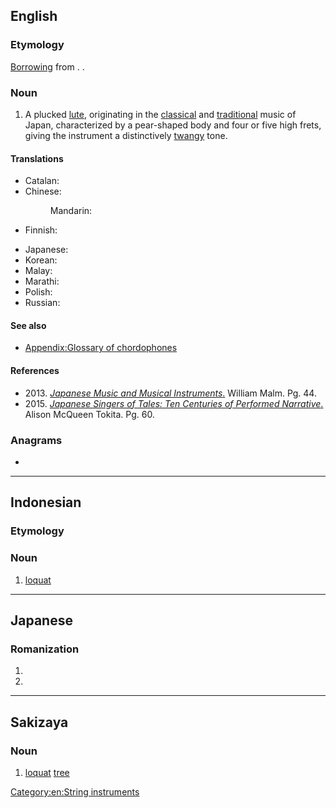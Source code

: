 ==English==
{{wp|Biwa}}

===Etymology===
[[Appendix:Glossary#loanword|Borrowing]] from {{bor|en|ja|琵琶|tr=biwa}}. {{doublet|en|bipa|pipa}}.

===Noun===
{{en-noun|s|biwa}}

# A plucked [[lute]], originating in the [[classical]] and [[traditional]] music of Japan, characterized by a pear-shaped body and four or five high frets, giving the instrument a distinctively [[twang]]y tone.

====Translations====
{{trans-top|lute}}
* Catalan: {{t+|ca|biwa|m}}
* Chinese:
*: Mandarin: {{t|cmn|日本琵琶|tr=Rìběn pípa|sc=Hani}}
* Finnish: {{t+|fi|biwa}}
{{trans-mid}}
* Japanese: {{t+|ja|琵琶|tr=びわ, biwa}}
* Korean: {{t|ko|비와|sc=Kore}}
* Malay: {{t|ms|biwa}}
* Marathi: {{t|mr|बिवा|f|tr=bivā}}
* Polish: {{t+|pl|biwa|f}}
* Russian: {{t+|ru|би́ва|f}}
{{trans-bottom}}

====See also====
* [[Appendix:Glossary of chordophones]]

====References====
* 2013. [https://books.google.com/books?id=sxjQAgAAQBAJ&pg=PA43-IA14&dq=biwa+-%22lake+biwa%22&hl=en&sa=X&ved=0CCoQ6AEwAmoVChMIla7zuuXZxwIVRlY-Ch0txAUP#v=onepage&q=biwa%20-%22lake%20biwa%22&f=false ''Japanese Music and Musical Instruments''.] William Malm. Pg. 44.
* 2015. [https://books.google.com/books?id=YjXWBgAAQBAJ&pg=PA60&dq=biwa+-%22lake+biwa%22+frets&hl=en&sa=X&ved=0CE0Q6AEwB2oVChMIstmghebZxwIVS3M-Ch36_AMA#v=onepage&q=biwa%20-%22lake%20biwa%22%20frets&f=false ''Japanese Singers of Tales: Ten Centuries of Performed Narrative''.] Alison McQueen Tokita. Pg. 60.

===Anagrams===
* {{anagrams|en|a=abiw|wabi}}

[[Category:en:String instruments]]

----

==Indonesian==

===Etymology===
{{unk|id}}

===Noun===
{{head|id|noun}}

# [[loquat]]

----

==Japanese==

===Romanization===
{{ja-romaji}}

# {{ja-romanization of|びわ}}
# {{ja-romanization of|ビワ}}

----

==Sakizaya==

===Noun===
{{head|szy|noun}}

# [[loquat]] [[tree]]